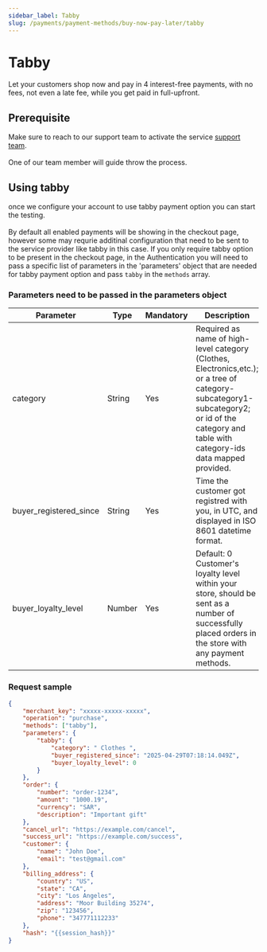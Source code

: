 ```yaml
---
sidebar_label: Tabby
slug: /payments/payment-methods/buy-now-pay-later/tabby
---
```


# Tabby

Let your customers shop now and pay in 4 interest-free payments, with no fees, not even a late fee, while you get paid in full-upfront.

## Prerequisite

Make sure to reach to our support team to activate the service [support team](mailto:support@dineropay.com). <br></br>
One of our team member will guide throw the process.

## Using tabby

once we configure your account to use tabby payment option you can start the testing.<br></br>
By default all enabled payments will be showing in the checkout page, however some may requrie additinal configuration that need to be sent to the service provider like tabby in this case.
If you only require tabby option to be present in the checkout page, in the Authentication you will need to pass a specific list of parameters in the 'parameters' object that are needed for tabby payment option and pass `tabby` in the `methods` array.

### Parameters need to be passed in the parameters object

| Parameter              | Type   | Mandatory | Description                                                                                                                                                                                   |
| ---------------------- | ------ | --------- | --------------------------------------------------------------------------------------------------------------------------------------------------------------------------------------------- |
| category               | String | Yes       | Required as name of high-level category (Clothes, Electronics,etc.); or a tree of category-subcategory1-subcategory2; or id of the category and table with category-ids data mapped provided. |
| buyer_registered_since | String | Yes       | Time the customer got registred with you, in UTC, and displayed in ISO 8601 datetime format.                                                                                                  |
| buyer_loyalty_level    | Number | Yes       | Default: 0 Customer's loyalty level within your store, should be sent as a number of successfully placed orders in the store with any payment methods.                                        |

### Request sample

```json
{
	"merchant_key": "xxxxx-xxxxx-xxxxx",
	"operation": "purchase",
	"methods": ["tabby"],
	"parameters": {
		"tabby": {
			"category": " Clothes ",
			"buyer_registered_since": "2025-04-29T07:18:14.049Z",
			"buyer_loyalty_level": 0
		}
	},
	"order": {
		"number": "order-1234",
		"amount": "1000.19",
		"currency": "SAR",
		"description": "Important gift"
	},
	"cancel_url": "https://example.com/cancel",
	"success_url": "https://example.com/success",
	"customer": {
		"name": "John Doe",
		"email": "test@gmail.com"
	},
	"billing_address": {
		"country": "US",
		"state": "CA",
		"city": "Los Angeles",
		"address": "Moor Building 35274",
		"zip": "123456",
		"phone": "347771112233"
	},
	"hash": "{{session_hash}}"
}
```
